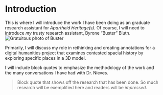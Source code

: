 # Introduction

This is where I will introduce the work I have been doing as an graduate research assistant for *Apartheid Heritage(s)*. Of course, I will need to introduce *my* trusty research assistant, Byrone "Buster" Bluth.
![Gratuitous photo of Buster](https://user-images.githubusercontent.com/76963516/105187421-c3eaba80-5b00-11eb-8916-1b1d665adef2.jpg)

Primarily, I will discuss my role in rethinking and creating annotations for a digital humanities project that examines contested spacial history by exploring specific places in a 3D model.

I will include block quotes to emphasize the methodology of the work and the many conversations I have had with Dr. Nieves.

>Block quote that shows off the research that has been done. So much research will be exemplified here and readers will be *impressed*.
